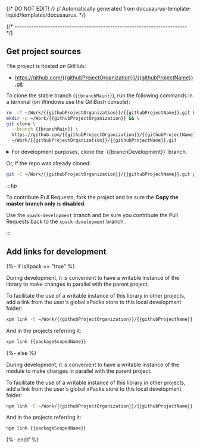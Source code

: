 {/* DO NOT EDIT! */}
{/* Automatically generated from docusaurus-template-liquid/templates/docusaurus. */}


{/* ------------------------------------------------------------------------ */}

## Get project sources

The project is hosted on GitHub:

- https://github.com/{{githubProjectOrganization}}/{{githubProjectName}}.git

<BranchesDetails />

To clone the stable branch (`{{branchMain}}`), run the following commands in a
terminal (on Windows use the _Git Bash_ console):

```sh
rm -rf ~/Work/{{githubProjectOrganization}}/{{githubProjectName}}.git && \
mkdir -p ~/Work/{{githubProjectOrganization}} && \
git clone \
  --branch {{branchMain}} \
  https://github.com/{{githubProjectOrganization}}/{{githubProjectName}}.git \
  ~/Work/{{githubProjectOrganization}}/{{githubProjectName}}.git
```

<details>
<summary>For development purposes, clone the `{{branchDevelopment}}` branch.</summary>

```sh
rm -rf ~/Work/{{githubProjectOrganization}}/{{githubProjectName}}.git && \
mkdir -p ~/Work/{{githubProjectOrganization}} && \
git clone \
  --branch {{branchDevelopment}} \
  https://github.com/{{githubProjectOrganization}}/{{githubProjectName}}.git \
  ~/Work/{{githubProjectOrganization}}/{{githubProjectName}}.git
```

</details>

Or, if the repo was already cloned:

```sh
git -C ~/Work/{{githubProjectOrganization}}/{{githubProjectName}}.git pull
```

:::tip

To contribute Pull Requests, fork the project and be sure the **Copy the master branch only** is **disabled**.

Use the `xpack-development` branch and be sure you contribute the
Pull Requests back to the `xpack-development` branch.

:::

## Add links for development

{%- if isXpack == "true" %}

During development, it is convenient to have a writable instance of the
library to make changes in parallel with the parent project.

To facilitate the use of a writable instance of this library in other
projects, add a link from the user's global xPacks store to this local
development folder:

```sh
xpm link -C ~/Work/{{githubProjectOrganization}}/{{githubProjectName}}.git
```

And in the projects referring it:

```sh
xpm link {{packageScopedName}}
```

{%- else %}

During development, it is convenient to have a writable instance of the
module to make changes in parallel with the parent project.

To facilitate the use of a writable instance of this library in other
projects, add a link from the user's global xPacks store to this local
development folder:

```sh
npm link -C ~/Work/{{githubProjectOrganization}}/{{githubProjectName}}.git
```

And in the projects referring it:

```sh
npm link {{packageScopedName}}
```

{%- endif %}

